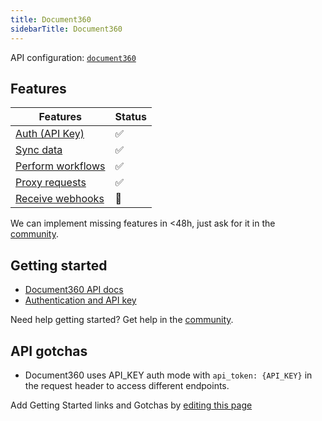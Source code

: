 ```yaml
---
title: Document360
sidebarTitle: Document360
---
```


API configuration: [`document360`](https://nango.dev/providers.yaml)

## Features

| Features | Status |
| - | - |
| [Auth (API Key)](/guides/getting-started/authorize-an-api-from-your-app) | ✅ |
| [Sync data](/guides/getting-started/read-from-an-api) | ✅ |
| [Perform workflows](/guides/getting-started/write-to-an-api) | ✅ |
| [Proxy requests](/guides/proxy-requests-to-an-api) | ✅ |
| [Receive webhooks](/guides/receive-webhooks-from-an-api) | 🚫 |

<Tip>We can implement missing features in &lt;48h, just ask for it in the [community](https://nango.dev/slack).</Tip>

## Getting started

-   [Document360 API docs](https://apidocs.document360.com/apidocs)
-   [Authentication and API key](https://apidocs.document360.com/apidocs/api-token)

<Tip>Need help getting started? Get help in the [community](https://nango.dev/slack).</Tip>

## API gotchas

-   Document360 uses API_KEY auth mode with `api_token: {API_KEY}` in the request header to access different endpoints.

<Note>Add Getting Started links and Gotchas by [editing this page](https://github.com/nangohq/nango/tree/master/docs-v2/integrations/all/document360.mdx)</Note>
